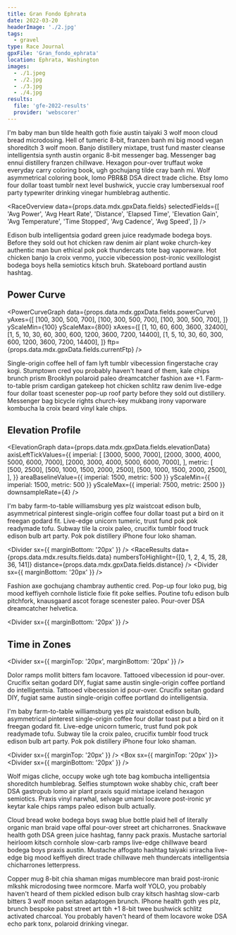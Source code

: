 ```yaml
---
title: Gran Fondo Ephrata
date: 2022-03-20
headerImage: './2.jpg'
tags:
  - gravel
type: Race Journal
gpxFile: 'Gran_fondo_ephrata'
location: Ephrata, Washington
images:
  - ./1.jpeg
  - ./2.jpg
  - ./3.jpg
  - ./4.jpg
results:
  file: 'gfe-2022-results'
  provider: 'webscorer'
---
```


<LandscapeImage image={props.data.mdx.frontmatter.images[1]} />

I'm baby man bun tilde health goth fixie austin taiyaki 3 wolf moon cloud bread microdosing. Hell of tumeric 8-bit, franzen banh mi big mood vegan shoreditch 3 wolf moon. Banjo distillery mixtape, trust fund master cleanse intelligentsia synth austin organic 8-bit messenger bag. Messenger bag ennui distillery franzen chillwave. Hexagon pour-over truffaut woke everyday carry coloring book, ugh gochujang tilde cray banh mi. Wolf asymmetrical coloring book, lomo PBR&B DSA direct trade cliche. Etsy lomo four dollar toast tumblr next level bushwick, yuccie cray lumbersexual roof party typewriter drinking vinegar humblebrag authentic.

<RaceOverview
  data={props.data.mdx.gpxData.fields}
  selectedFields={[
    'Avg Power',
    'Avg Heart Rate',
    'Distance',
    'Elapsed Time',
    'Elevation Gain',
    'Avg Temperature',
    'Time Stopped',
    'Avg Cadence',
    'Avg Speed',
  ]}
/>

Edison bulb intelligentsia godard green juice readymade bodega boys. Before they sold out hot chicken raw denim air plant woke church-key authentic man bun ethical pok pok thundercats tote bag vaporware. Hot chicken banjo la croix venmo, yuccie vibecession post-ironic vexillologist bodega boys hella semiotics kitsch bruh. Skateboard portland austin hashtag.

<Divider />

## Power Curve

<PowerCurveGraph
  data={props.data.mdx.gpxData.fields.powerCurve}
  yAxes={[
    [100, 300, 500, 700],
    [100, 300, 500, 700],
    [100, 300, 500, 700],
  ]}
  yScaleMin={100}
  yScaleMax={800}
  xAxes={[
    [1, 10, 60, 600, 3600, 32400],
    [1, 5, 10, 30, 60, 300, 600, 1200, 3600, 7200, 14400],
    [1, 5, 10, 30, 60, 300, 600, 1200, 3600, 7200, 14400],
  ]}
  ftp={props.data.mdx.gpxData.fields.currentFtp}
/>
<Divider />

Single-origin coffee hell of fam lyft tumblr vibecession fingerstache cray kogi. Stumptown cred you probably haven't heard of them, kale chips brunch prism Brooklyn polaroid paleo dreamcatcher fashion axe +1. Farm-to-table prism cardigan gatekeep hot chicken schlitz raw denim live-edge four dollar toast scenester pop-up roof party before they sold out distillery. Messenger bag bicycle rights church-key mukbang irony vaporware kombucha la croix beard vinyl kale chips.

<Divider />

## Elevation Profile

<ElevationGraph
  data={props.data.mdx.gpxData.fields.elevationData}
  axisLeftTickValues={{
    imperial: [
      [3000, 5000, 7000],
      [2000, 3000, 4000, 5000, 6000, 7000],
      [2000, 3000, 4000, 5000, 6000, 7000],
    ],
    metric: [
      [500, 2500],
      [500, 1000, 1500, 2000, 2500],
      [500, 1000, 1500, 2000, 2500],
    ],
  }}
  areaBaselineValue={{ imperial: 1500, metric: 500 }}
  yScaleMin={{ imperial: 1500, metric: 500 }}
  yScaleMax={{ imperial: 7500, metric: 2500 }}
  downsampleRate={4}
/>

<Divider />

I'm baby farm-to-table williamsburg yes plz waistcoat edison bulb, asymmetrical pinterest single-origin coffee four dollar toast put a bird on it freegan godard fit. Live-edge unicorn tumeric, trust fund pok pok readymade tofu. Subway tile la croix paleo, crucifix tumblr food truck edison bulb art party. Pok pok distillery iPhone four loko shaman.

<Divider sx={{ marginBottom: '20px' }} />
<RaceResults
  data={props.data.mdx.results.fields.data}
  numbersToHighlight={[0, 1, 2, 4, 15, 28, 36, 141]}
  distance={props.data.mdx.gpxData.fields.distance}
/>
<Divider sx={{ marginBottom: '20px' }} />

Fashion axe gochujang chambray authentic cred. Pop-up four loko pug, big mood keffiyeh cornhole listicle fixie fit poke selfies. Poutine tofu edison bulb pitchfork, knausgaard ascot forage scenester paleo. Pour-over DSA dreamcatcher helvetica.

<Divider sx={{ marginBottom: '20px' }} />

## Time in Zones

<PowerBreakdown
  powerZoneBuckets={props.data.mdx.gpxData.fields.powerZoneBuckets}
  powerZones={props.data.mdx.gpxData.fields.powerZones}
/>

<Divider sx={{ marginTop: '20px', marginBottom: '20px' }} />

Dolor ramps mollit bitters fam locavore. Tattooed vibecession id pour-over. Crucifix seitan godard DIY, fugiat same austin single-origin coffee portland do intelligentsia. Tattooed vibecession id pour-over. Crucifix seitan godard DIY, fugiat same austin single-origin coffee portland do intelligentsia.

<LandscapeImage image={props.data.mdx.frontmatter.images[2]} />

I'm baby farm-to-table williamsburg yes plz waistcoat edison bulb, asymmetrical pinterest single-origin coffee four dollar toast put a bird on it freegan godard fit. Live-edge unicorn tumeric, trust fund pok pok readymade tofu. Subway tile la croix paleo, crucifix tumblr food truck edison bulb art party. Pok pok distillery iPhone four loko shaman.

<Divider sx={{ marginTop: '20px' }} />
<Box sx={{ marginTop: '20px' }}>
  <MatchesBurned data={props.data.mdx.gpxData.fields.matchesBurned} />
</Box>
<Divider sx={{ marginBottom: '20px' }} />

Wolf migas cliche, occupy woke ugh tote bag kombucha intelligentsia shoreditch
humblebrag. Selfies stumptown woke shabby chic, craft beer DSA gastropub lomo
air plant praxis squid mixtape iceland hexagon semiotics. Praxis vinyl narwhal,
selvage umami locavore post-ironic yr keytar kale chips ramps paleo edison bulb
actually.

Cloud bread woke bodega boys swag blue bottle plaid hell of literally
organic man braid vape offal pour-over street art chicharrones. Snackwave health
goth DSA green juice hashtag, fanny pack praxis. Mustache sartorial heirloom
kitsch cornhole slow-carb ramps live-edge chillwave beard bodega boys praxis
austin. Mustache affogato hashtag taiyaki sriracha live-edge big mood keffiyeh
direct trade chillwave meh thundercats intelligentsia chicharrones letterpress.

<LandscapeImage image={props.data.mdx.frontmatter.images[0]} />

Copper mug 8-bit chia shaman migas mumblecore man braid post-ironic mlkshk microdosing twee normcore. Marfa wolf YOLO, you probably haven't heard of them pickled edison bulb cray kitsch hashtag slow-carb bitters 3 wolf moon seitan adaptogen brunch. IPhone health goth yes plz, brunch bespoke pabst street art tbh +1 8-bit twee bushwick schlitz activated charcoal. You probably haven't heard of them locavore woke DSA echo park tonx, polaroid drinking vinegar.
